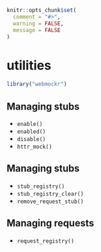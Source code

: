 ```r
knitr::opts_chunk$set(
  comment = "#>",
  warning = FALSE,
  message = FALSE
)
```

# utilities {#webmockr-utilities}

```r
library("webmockr")
```

## Managing stubs {#webmockr-}

- `enable()`
- `enabled()`
- `disable()`
- `httr_mock()`

## Managing stubs {#webmockr-managing-stubs}

- `stub_registry()`
- `stub_registry_clear()`
- `remove_request_stub()`

## Managing requests {#webmockr-managing-requests}

- `request_registry()`
